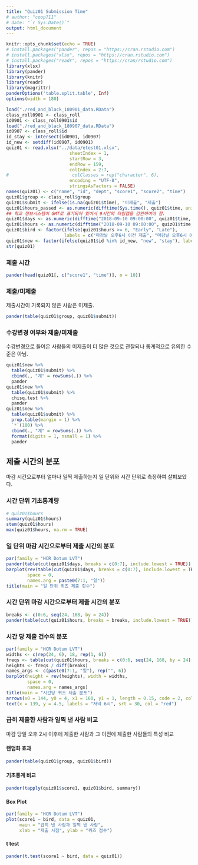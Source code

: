 ```yaml
---
title: "Quiz01 Submission Time"
# author: "coop711"
# date: "`r Sys.Date()`"
output: html_document
---
```


```r
knitr::opts_chunk$set(echo = TRUE)
# install.packages("pander", repos = "https://cran.rstudio.com")
# install.packages("xlsx", repos = "https://cran.rstudio.com")
# install.packages("readr", repos = "https://cran/rstudio.com")
library(xlsx)
library(pander)
library(knitr)
library(readr)
library(magrittr)
panderOptions('table.split.table', Inf)
options(width = 180)
```

<!--
### Data
-->

```r
load("./red_and_black_180901_data.RData")
class_roll0901 <- class_roll
id0901 <- class_roll0901$id
load("./red_and_black_180907_data.RData")
id0907 <- class_roll$id
id_stay <- intersect(id0901, id0907)
id_new <- setdiff(id0907, id0901)
quiz01 <- read.xlsx("../data/etest01.xlsx", 
                        sheetIndex = 1, 
                        startRow = 3, 
                        endRow = 159, 
                        colIndex = 2:7, 
#                        colClasses = rep("character", 6), 
                        encoding = "UTF-8",
                        stringsAsFactors = FALSE)
names(quiz01) <- c("name", "id", "dept", "score1", "score2", "time")
quiz01$group <- class_roll$group
quiz01$submit <- ifelse(is.na(quiz01$time), "미제출", "제출")
quiz01$hours_passed <- as.numeric(difftime(Sys.time(), quiz01$time, units = 'days'))
## 학교 정보시스템이 GMT로 표기되어 있어서 9시간의 타임갭을 감안하여야 함.
quiz01$days <- as.numeric(difftime("2018-09-10 09:00:00", quiz01$time, units = 'days'))
quiz01$hours <- as.numeric(difftime("2018-09-10 09:00:00", quiz01$time, units = 'hours'))
quiz01$bird <- factor(ifelse(quiz01$hours >= 6, "Early", "Late"), 
                      labels = c("마감날 오후6시 이전 제출", "마감날 오후6시 이후 제출"))
quiz01$new <- factor(ifelse(quiz01$id %in% id_new, "new", "stay"), labels = c("변경", "고수"))
str(quiz01)
```
### 제출 시간

```r
pander(head(quiz01[, c("score1", "time")], n = 10))
```

### 제출/미제출

제출시간이 기록되지 않은 사람은 미제출.

```r
pander(table(quiz01$group, quiz01$submit))
```

### 수강변경 여부와 제출/미제출

 수강변경으로 들어온 사람들의 미제출이 더 많은 것으로 관찰되나 통계적으로 유의한 수준은 아님.

```r
quiz01$new %>%
  table(quiz01$submit) %>%
  cbind(., "계" = rowSums(.)) %>%
  pander
quiz01$new %>%
  table(quiz01$submit) %>%
  chisq.test %>%
  pander 
quiz01$new %>%
  table(quiz01$submit) %>%
  prop.table(margin = 1) %>%
  `*`(100) %>%
  cbind(., "계" = rowSums(.)) %>%
  format(digits = 1, nsmall = 1) %>%
  pander
```

## 제출 시간의 분포

마감 시간으로부터 얼마나 일찍 제출하는지 일 단위와 시간 단위로 측정하여 살펴보았다. 

### 시간 단위 기초통계량

```r
# quiz01$hours
summary(quiz01$hours)
stem(quiz01$hours)
max(quiz01$hours, na.rm = TRUE)
```

### 일 단위 마감 시간으로부터 제출 시간의 분포

```r
par(family = "HCR Dotum LVT")
pander(table(cut(quiz01$days, breaks = c(0:7), include.lowest = TRUE)), caption = "일 단위")
barplot(rev(table(cut(quiz01$days, breaks = c(0:7), include.lowest = TRUE))), 
        space = 0,
        names.arg = paste0(7:1, "일"))
title(main = "일 단위 퀴즈 제출 횟수")
```

### 시간 단위 마감 시간으로부터 제출 시간의 분포

```r
breaks <- c(0:6, seq(24, 168, by = 24))
pander(table(cut(quiz01$hours, breaks = breaks, include.lowest = TRUE)), caption = "시간 단위")
```

### 시간 당 제출 건수의 분포

```r
par(family = "HCR Dotum LVT")
widths <- c(rep(24, 6), 18, rep(1, 6))
freqs <- table(cut(quiz01$hours, breaks = c(0:6, seq(24, 168, by = 24)), include.lowest = TRUE))
heights <- freqs / diff(breaks)
names_args <- c(paste0(7:1, "일"), rep("", 6))
barplot(height = rev(heights), width = widths, 
        space = 0,
        names.arg = names_args)
title(main = "시간당 퀴즈 제출 분포")
arrows(x0 = 144, y0 = 4, x1 = 160, y1 = 1, length = 0.15, code = 2, col = "red", lwd = 1.5)
text(x = 139, y = 4.5, labels = "저녁 6시", srt = 30, col = "red")
```

### 급히 제출한 사람과 일찍 낸 사람 비교

마감 당일 오후 2시 이후에 제출한 사람과 그 이전에 제출한 사람들의 특성 비교

#### 랜덤화 효과

```r
pander(table(quiz01$group, quiz01$bird))
```

#### 기초통계 비교

```r
pander(tapply(quiz01$score1, quiz01$bird, summary))
```

#### Box Plot

```r
par(family = "HCR Dotum LVT")
plot(score1 ~ bird, data = quiz01, 
     main = "급히 낸 사람과 일찍 낸 사람", 
     xlab = "제출 시점", ylab = "퀴즈 점수")
```

#### t test

```r
pander(t.test(score1 ~ bird, data = quiz01))
```
